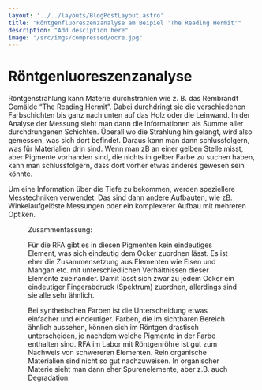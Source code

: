 ```yaml
---
layout: '../../layouts/BlogPostLayout.astro'
title: "Röntgenfluoreszenzanalyse am Beipiel 'The Reading Hermit'"
description: "Add desciption here"
image: "/src/imgs/compressed/ocre.jpg"
---
```


# Röntgenluoreszenzanalyse

Röntgenstrahlung kann Materie durchstrahlen wie z. B. das Rembrandt Gemälde “The Reading Hermit”. Dabei durchdringt sie die verschiedenen Farbschichten bis ganz nach unten auf das Holz oder die Leinwand. In der Analyse der Messung sieht man dann die Informationen als Summe aller durchdrungenen Schichten. Überall wo die Strahlung hin gelangt, wird also gemessen, was sich dort befindet. Daraus kann man dann schlussfolgern, was für Materialien drin sind. Wenn man zB an einer gelben Stelle misst, aber Pigmente vorhanden sind, die nichts in gelber Farbe zu suchen haben, kann man schlussfolgern, dass dort vorher etwas anderes gewesen sein könnte.  

Um eine Information über die Tiefe zu bekommen, werden speziellere Messtechniken verwendet. Das sind dann andere Aufbauten, wie zB. Winkelaufgelöste Messungen oder ein komplexerer Aufbau mit mehreren Optiken.

<YouTube url="https://www.youtube.com/embed/y5NOOTiWQBo"/>

<Figure url="" text="test caption" />

Zusammenfassung:

Für die RFA gibt es in diesen Pigmenten kein eindeutiges Element, was sich eindeutig dem Ocker zuordnen lässt. Es ist eher die Zusammensetzung aus Elementen wie Eisen und  Mangan etc. mit unterschiedlichen Verhältnissen dieser Elemente zueinander. Damit lässt sich zwar zu jedem Ocker ein eindeutiger Fingerabdruck (Spektrum) zuordnen, allerdings sind sie alle sehr ähnlich.

Bei synthetischen Farben ist die Unterscheidung etwas einfacher und eindeutiger. Farben, die im sichtbaren Bereich ähnlich aussehen, können sich im Röntgen drastisch unterscheiden, je nachdem welche Pigmente in der Farbe enthalten sind.  RFA im Labor mit Röntgenröhre  ist gut zum Nachweis von schwereren Elementen. Rein organische Materialien sind nicht so gut nachzuweisen. In organischer Materie sieht man dann eher Spurenelemente, aber z.B. auch Degradation. 
